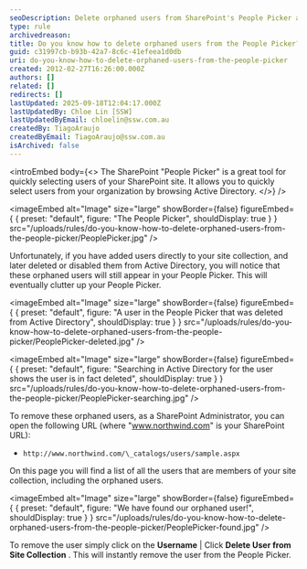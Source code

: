 ```yaml
---
seoDescription: Delete orphaned users from SharePoint's People Picker and keep your site organized with a simple URL and a few clicks.
type: rule
archivedreason:
title: Do you know how to delete orphaned users from the People Picker?
guid: c31997cb-b93b-42a7-8c6c-41efeea1d0db
uri: do-you-know-how-to-delete-orphaned-users-from-the-people-picker
created: 2012-02-27T16:26:00.000Z
authors: []
related: []
redirects: []
lastUpdated: 2025-09-18T12:04:17.000Z
lastUpdatedBy: Chloe Lin [SSW]
lastUpdatedByEmail: chloelin@ssw.com.au
createdBy: TiagoAraujo
createdByEmail: TiagoAraujo@ssw.com.au
isArchived: false
---
```


<introEmbed
  body={<>
The SharePoint "People Picker" is a great tool for quickly selecting users of your SharePoint site. It allows you to quickly select users from your organization by browsing Active Directory.
  </>}
/>

<imageEmbed
  alt="Image"
  size="large"
  showBorder={false}
  figureEmbed={ {
    preset: "default",
    figure: "The People Picker",
    shouldDisplay: true
  } }
  src="/uploads/rules/do-you-know-how-to-delete-orphaned-users-from-the-people-picker/PeoplePicker.jpg"
/>

Unfortunately, if you have added users directly to your site collection, and later deleted or disabled them from Active Directory, you will notice that these orphaned users will still appear in your People Picker. This will eventually clutter up your People Picker.


<imageEmbed
  alt="Image"
  size="large"
  showBorder={false}
  figureEmbed={ {
    preset: "default",
    figure: "A user in the People Picker that was deleted from Active Directory",
    shouldDisplay: true
  } }
  src="/uploads/rules/do-you-know-how-to-delete-orphaned-users-from-the-people-picker/PeoplePicker-deleted.jpg"
/>


<imageEmbed
  alt="Image"
  size="large"
  showBorder={false}
  figureEmbed={ {
    preset: "default",
    figure: "Searching in Active Directory for the user shows the user is in fact deleted",
    shouldDisplay: true
  } }
  src="/uploads/rules/do-you-know-how-to-delete-orphaned-users-from-the-people-picker/PeoplePicker-searching.jpg"
/>

To remove these orphaned users, as a SharePoint Administrator, you can open the following URL (where "www.northwind.com" is your SharePoint URL):

* `http://www.northwind.com/\_catalogs/users/sample.aspx`

On this page you will find a list of all the users that are members of your site collection, including the orphaned users.

<imageEmbed
  alt="Image"
  size="large"
  showBorder={false}
  figureEmbed={ {
    preset: "default",
    figure: "We have found our orphaned user!",
    shouldDisplay: true
  } }
  src="/uploads/rules/do-you-know-how-to-delete-orphaned-users-from-the-people-picker/PeoplePicker-found.jpg"
/>

To remove the user simply click on the **Username** | Click **Delete User from Site Collection** . This will instantly remove the user from the People Picker.
